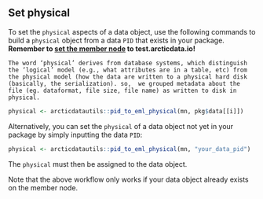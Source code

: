 ## Set physical

To set the `physical` aspects of a data object, use the following commands to build a `physical` object from a data `PID` that exists in your package. **Remember to <a href = 'https://nceas.github.io/datateam-training/reference/set-dataone-nodes.html' target='_blank'>set the member node</a> to test.arcticdata.io!**

```block
The word ‘physical’ derives from database systems, which distinguish the ‘logical’ model (e.g., what attributes are in a table, etc) from the physical model (how the data are written to a physical hard disk (basically, the serialization). so,  we grouped metadata about the file (eg. dataformat, file size, file name) as written to disk in physical.
```

```r
physical <- arcticdatautils::pid_to_eml_physical(mn, pkg$data[[i]])
```

Alternatively, you can set the `physical` of a data object not yet in your package by simply inputting the data `PID`:

```r
physical <- arcticdatautils::pid_to_eml_physical(mn, "your_data_pid")
```

The `physical` must then be assigned to the data object.

Note that the above workflow only works if your data object already exists on the member node.


